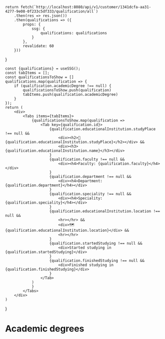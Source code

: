 
    return fetch(`http://localhost:8080/api/v1/customer/1341dcfa-aa31-4277-9e08-0f233c5df333/qualification/all`)
        .then(res => res.json())
        .then(qualifications => ({
            props: {
                ssg: {
                    qualifications: qualifications
                }
            },
            revalidate: 60
        }))
}

    const {qualifications} = useSSG();
    const tabItems = [];
    const qualificationsToShow = []
    qualifications.map(qualification => {
        if (qualification.academicDegree !== null) {
            qualificationsToShow.push(qualification)
            tabItems.push(qualification.academicDegree)
        }
    });
    return (
        <div>
            <Tabs items={tabItems}>
                {qualificationsToShow.map(qualification =>
                    <Tab key={qualification.id}>
                        {qualification.educationalInstitution.studyPlace !== null &&
                            <div><h2>🏫 {qualification.educationalInstitution.studyPlace}</h2></div> &&
                            <div><h3>{qualification.educationalInstitution.name}</h3></div>
                        }
                        {qualification.faculty !== null &&
                            <div><h4>Faculty: {qualification.faculty}</h4></div>
                        }
                        {qualification.department !== null &&
                            <div><h4>Department: {qualification.department}</h4></div>
                        }
                        {qualification.speciality !== null &&
                            <div><h4>Speciality: {qualification.speciality}</h4></div>
                        }
                        {qualification.educationalInstitution.location !== null &&
                            <hr></hr> &&
                            <div>🗺 {qualification.educationalInstitution.location}</div> &&
                            <hr></hr>
                        }
                        {qualification.startedStudying !== null &&
                            <div>Started studying in {qualification.startedStudying}</div>
                        }
                        {qualification.finishedStudying !== null &&
                            <div>Finished studying in {qualification.finishedStudying}</div>
                        }
                    </Tab>
                )
                }
            </Tabs>
        </div>
    )
}

# Academic degrees

<AcademicDegrees/>